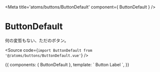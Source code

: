 

<Meta
  title='atoms/buttons/ButtonDefault'
  component={ ButtonDefault }
/>

# ButtonDefault

何の変哲もない、ただのボタン。

<Source code={`import ButtonDefault from '@/atoms/buttons/ButtonDefault.vue'`} />

<Preview withSource="open">
  <Story
    id="button-default_basic"
    name="basic"
  >
  {{
    components: { ButtonDefault },
    template: `<ButtonDefault>
      Button Label
    </ButtonDefault>`,
  }}
  </Story>
</Preview>

<Props of="." />
